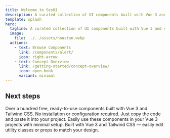 ```yaml
---
title: Welcome to SesUI
description: A curated collection of UI components built with Vue 3 and styled using Tailwind CSS, designed for quickly building modern web pages.
template: splash
hero:
  tagline: A curated collection of UI components built with Vue 3 and styled using Tailwind CSS, designed for quickly building modern web pages.
  image:
    file: ../../assets/houston.webp
  actions:
    - text: Browse Components
      link: /components/alert/
      icon: right-arrow
    - text: Concept Overview
      link: /getting-started/concept-overview/
      icon: open-book
      variant: minimal
---
```



## Next steps

<CardGrid>
	<Card title="15+ Free Components" icon="rocket">
  		Over a hundred free, ready-to-use components built with Vue 3 and Tailwind CSS.
	</Card>
	<Card title="No Setup Needed" icon="setting">
		No installation or configuration required. Just copy the code and paste it into your project.
	</Card>
	<Card title="Plug and Play" icon="puzzle">
		Easily use these components in your Vue 3 projects with minimal setup.
	</Card>
	<Card title="Fully Customizable" icon="star">
		Built with Vue 3 and Tailwind CSS — easily edit utility classes or props to match your design.
	</Card>
</CardGrid>
